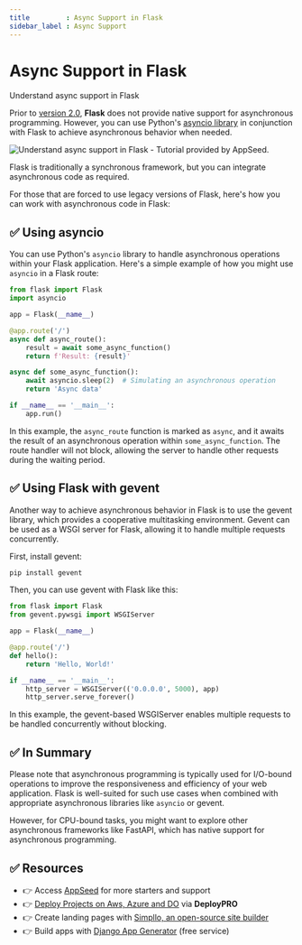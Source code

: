 ```yaml
---
title         : Async Support in Flask 
sidebar_label : Async Support
---
```


# Async Support in Flask 

<SubHeading>Understand async support in Flask</SubHeading>

Prior to [version 2.0](https://palletsprojects.com/blog/flask-2-0-released/), **Flask** does not provide native support for asynchronous programming. 
However, you can use Python's [asyncio library](https://docs.python.org/3/library/asyncio.html) in conjunction with Flask to achieve asynchronous behavior when needed. 

![Understand async support in Flask - Tutorial provided by AppSeed.](https://user-images.githubusercontent.com/51070104/268566349-c41e65a5-2ab9-4b54-8cbc-350ab6da746c.png) 

Flask is traditionally a synchronous framework, but you can integrate asynchronous code as required.

For those that are forced to use legacy versions of Flask, here's how you can work with asynchronous code in Flask:

## ✅ **Using asyncio**

You can use Python's `asyncio` library to handle asynchronous operations within your Flask application. Here's a simple example of how you might use `asyncio` in a Flask route:

```python
from flask import Flask
import asyncio

app = Flask(__name__)

@app.route('/')
async def async_route():
    result = await some_async_function()
    return f'Result: {result}'

async def some_async_function():
    await asyncio.sleep(2)  # Simulating an asynchronous operation
    return 'Async data'

if __name__ == '__main__':
    app.run()
```

In this example, the `async_route` function is marked as `async`, and it awaits the result of an asynchronous operation within `some_async_function`. 
The route handler will not block, allowing the server to handle other requests during the waiting period.

## ✅ **Using Flask with gevent**

Another way to achieve asynchronous behavior in Flask is to use the gevent library, which provides a cooperative multitasking environment. Gevent can be used as a WSGI server for Flask, allowing it to handle multiple requests concurrently.

First, install gevent:

```bash
pip install gevent
```

Then, you can use gevent with Flask like this:

```python
from flask import Flask
from gevent.pywsgi import WSGIServer

app = Flask(__name__)

@app.route('/')
def hello():
    return 'Hello, World!'

if __name__ == '__main__':
    http_server = WSGIServer(('0.0.0.0', 5000), app)
    http_server.serve_forever()
```

In this example, the gevent-based WSGIServer enables multiple requests to be handled concurrently without blocking.

## ✅ In Summary

Please note that asynchronous programming is typically used for I/O-bound operations to improve the responsiveness and efficiency of your web application. 
Flask is well-suited for such use cases when combined with appropriate asynchronous libraries like `asyncio` or gevent. 

However, for CPU-bound tasks, you might want to explore other asynchronous frameworks like FastAPI, which has native support for asynchronous programming. 

## ✅ Resources

- 👉 Access [AppSeed](https://appseed.us/) for more starters and support 
- 👉 [Deploy Projects on Aws, Azure and DO](https://www.docs.deploypro.dev/) via **DeployPRO**
- 👉 Create landing pages with [Simpllo, an open-source site builder](https://www.simpllo.com/)
- 👉 Build apps with [Django App Generator](https://app-generator.dev/django/) (free service)
